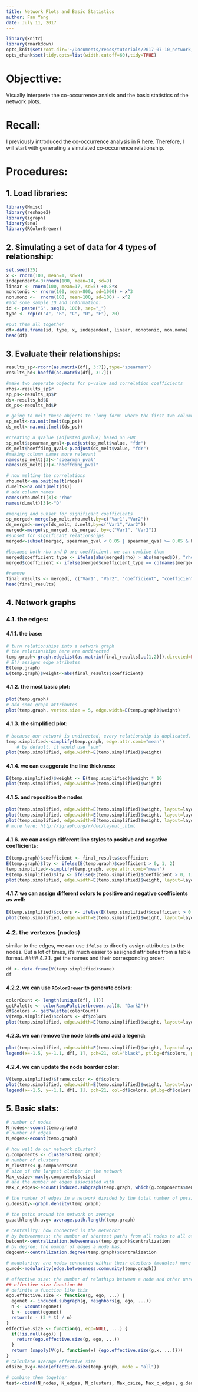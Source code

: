 ```yaml
---
title: Network Plots and Basic Statistics
author: Fan Yang
date: July 11, 2017
---
```


```r
library(knitr)
library(rmarkdown)
opts_knit$set(root.dir='~/Documents/repos/tutorials/2017-07-10_network_analysis')
opts_chunk$set(tidy.opts=list(width.cutoff=60),tidy=TRUE)
```

# Objecttive:
Visually interprete the co-occurrence analsis and the basic statistics of the network plots. 

# Recall:
I previously introduced the co-occurrence analysis in R [here](https://github.com/germs-lab/tutorials/blob/master/2016-06-15_cooccurrence/spearman_hoeffding_tutorial.md). 
Therefore, I will start with generating a simulated co-occurrence relationship. 

# Procedures:
## 1. Load libraries:
```r
library(Hmisc)
library(reshape2)
library(igraph)
library(sna)
library(RColorBrewer)
```

## 2. Simulating a set of data for 4 types of relationship: 
```r
set.seed(35)
x <- rnorm(100, mean=1, sd=9)
independent<-0+rnorm(100, mean=14, sd=9)
linear <- rnorm(100, mean=17, sd=5) +0.8*x
monotonic <- rnorm(100, mean=800, sd=1000) + x^3
non.mono <-  rnorm(100, mean=100, sd=100) - x^2
#add some sample ID and information:
id <- paste("S", seq(1, 100), sep="_")
type <- rep(c("A", "B", "C", "D", "E"), 20)

#put them all together
df<-data.frame(id, type, x, independent, linear, monotonic, non.mono)
head(df)
```

## 3. Evaluate their relationships:
```r
results_sp<-rcorr(as.matrix(df[, 3:7]),type="spearman")
results_hd<-hoeffd(as.matrix(df[, 3:7])) 

#make two seperate objects for p-value and correlation coefficients
rhos<-results_sp$r
sp_ps<-results_sp$P
ds<-results_hd$D
ds_ps<-results_hd$P

# going to melt these objects to 'long form' where the first two columns make up the pairs of OTUs, I am also removing NA's as they are self-comparisons, not enough data, other bad stuff
sp_melt<-na.omit(melt(sp_ps))
ds_melt<-na.omit(melt(ds_ps))

#creating a qvalue (adjusted pvalue) based on FDR
sp_melt$spearman_qval<-p.adjust(sp_melt$value, "fdr")
ds_melt$hoeffding_qval<-p.adjust(ds_melt$value, "fdr")
#making column names more relevant
names(sp_melt)[3]<-"spearman_pval"
names(ds_melt)[3]<-"hoeffding_pval"

# now melting the correlations
rho.melt<-na.omit(melt(rhos))
d.melt<-na.omit(melt(ds))
# add column names
names(rho.melt)[3]<-"rho"
names(d.melt)[3]<-"D"

#merging and subset for significant coefficients
sp_merged<-merge(sp_melt,rho.melt,by=c("Var1","Var2"))
ds_merged<-merge(ds_melt, d.melt,by=c("Var1","Var2"))
merged<-merge(sp_merged, ds_merged, by=c("Var1", "Var2"))
#subset for significant relationships
merged<-subset(merged, spearman_qval < 0.05 | spearman_qval >= 0.05 & hoeffding_qval < 0.05 | !is.na(spearman_qval) | !is.na(hoeffding_qval))

#because both rho and D are coefficient, we can combine them
merged$coefficient_type <- ifelse(abs(merged$rho) > abs(merged$D), "rho", "D")
merged$coefficient <- ifelse(merged$coefficient_type == colnames(merged)[5], merged$rho, merged$D)

#remove 
final_results <- merged[, c("Var1", "Var2", "coefficient", "coefficient_type")]
head(final_results)
```

## 4. Network graphs
### 4.1. the edges: 
#### 4.1.1. the base:
```r
# turn relationships into a network graph
# the relationships here are undirected
temp.graph<-graph.edgelist(as.matrix(final_results[,c(1,2)]),directed=FALSE)
# E() assigns edge atributes
E(temp.graph)
E(temp.graph)$weight<-abs(final_results$coefficient)
```

#### 4.1.2. the most basic plot:
```r
plot(temp.graph)
# add some graph attributes
plot(temp.graph, vertex.size = 5, edge.width=E(temp.graph)$weight)
```

#### 4.1.3. the simplified plot:
```r
# because our network is undirected, every relationship is duplicated. "simplify" removes duplicated nodes and edges
temp.simplified<-simplify(temp.graph, edge.attr.comb="mean")
    # by default, it would use "sum"
plot(temp.simplified, edge.width=E(temp.simplified)$weight)
```

#### 4.1.4. we can exaggerate the line thickness:
```r
E(temp.simplified)$weight <- E(temp.simplified)$weight * 10
plot(temp.simplified, edge.width=E(temp.simplified)$weight)
```

#### 4.1.5. and reposition the nodes
```r
plot(temp.simplified, edge.width=E(temp.simplified)$weight, layout=layout_in_circle)
plot(temp.simplified, edge.width=E(temp.simplified)$weight, layout=layout_as_tree)
plot(temp.simplified, edge.width=E(temp.simplified)$weight, layout=layout_nicely)
# more here: http://igraph.org/r/doc/layout_.html
```

#### 4.1.6. we can assign different line styles to positive and negative coefficients:
```r
E(temp.graph)$coefficient <- final_results$coefficient
E(temp.graph)$lty <- ifelse(E(temp.graph)$coefficient > 0, 1, 2)
temp.simplified<-simplify(temp.graph, edge.attr.comb="mean")
E(temp.simplified)$lty <- ifelse(E(temp.simplified)$coefficient > 0, 1, 2)
plot(temp.simplified, edge.width=E(temp.simplified)$weight, layout=layout_in_circle, edge.lty = E(temp.simplified)$lty)
```

#### 4.1.7. we can assign different colors to positive and negative coefficients as well:
```r
E(temp.simplified)$colors <- ifelse(E(temp.simplified)$coefficient > 0, "black", "red")
plot(temp.simplified, edge.width=E(temp.simplified)$weight, layout=layout_in_circle, edge.lty = E(temp.simplified)$lty, edge.color = E(temp.simplified)$colors)
```

### 4.2. the vertexes (nodes)
similar to the edges, we can use `ifelse` to directly assign attributes to the nodes. But a lot of times, it's much easier to assigned attributes from a table format.
#### 4.2.1. get the names and their corresponding order:
```r
df <- data.frame(V(temp.simplified)$name)
df
```

#### 4.2.2. we can use `RColorBrewer` to generate colors:
```r
colorCount <- length(unique(df[, 1]))
getPalette <- colorRampPalette(brewer.pal(8, "Dark2"))
df$colors <- getPalette(colorCount)
V(temp.simplified)$colors <- df$colors
plot(temp.simplified, edge.width=E(temp.simplified)$weight, layout=layout_in_circle, edge.lty = E(temp.simplified)$lty, edge.color = E(temp.simplified)$colors, vertex.color = V(temp.simplified)$colors)
```

#### 4.2.3. we can remove the node labels and add a legend:
```r
plot(temp.simplified, edge.width=E(temp.simplified)$weight, layout=layout_in_circle, edge.lty = E(temp.simplified)$lty, edge.color = E(temp.simplified)$colors, vertex.color = V(temp.simplified)$colors, vertex.label=NA)
legend(x=-1.5, y=-1.1, df[, 1], pch=21, col="black", pt.bg=df$colors, pt.cex=2, cex=.8, bty="n", ncol=1)
```

#### 4.2.4. we can update the node boarder color:
```r
V(temp.simplified)$frame.color <- df$colors
plot(temp.simplified, edge.width=E(temp.simplified)$weight, layout=layout_in_circle, edge.lty = E(temp.simplified)$lty, edge.color = E(temp.simplified)$colors, vertex.color = V(temp.simplified)$colors, vertex.frame.color = V(temp.simplified)$frame.color, vertex.label=NA)
legend(x=-1.5, y=-1.1, df[, 1], pch=21, col=df$colors, pt.bg=df$colors, pt.cex=2, cex=.8, bty="n", ncol=1)
```

## 5. Basic stats:
```r
# number of nodes
N_nodes<-vcount(temp.graph)
# number of edges
N_edges<-ecount(temp.graph)

# how well do our network cluster?
g.components <- clusters(temp.graph)
# number of clusters
N_clusters<-g.components$no
# size of the largest cluster in the network
Max_csize<-max(g.components$csize)
# and the number of edges associated with
Max_c_edges<-ecount(induced.subgraph(temp.graph, which(g.components$membership == which.max(g.components$csize))))

# the number of edges in a network divided by the total number of possible edges
g.density<-graph.density(temp.graph)

# the paths around the network on average
g.pathlength.avg<-average.path.length(temp.graph)

# centrality: how connected is the network?
# by betweenness: the number of shortest paths from all nodes to all others that pass through that node.
betcent<-centralization.betweenness(temp.graph)$centralization
# by degree: the number of edges a node has.
degcent<-centralization.degree(temp.graph)$centralization

# modularity: are nodes connected within their clusters (modules) more than between clusters than they would by chance?
g.mod<-modularity(edge.betweenness.community(temp.graph))

# effective size: the number of relathips between a node and other unrelated nodes
## effective size function ##
# definite a function like this
ego.effective.size <- function(g, ego, ...) {
  egonet <- induced.subgraph(g, neighbors(g, ego, ...))
  n <- vcount(egonet)
  t <- ecount(egonet)
  return(n - (2 * t) / n)
}
effective.size <- function(g, ego=NULL, ...) {
  if(!is.null(ego)) {
    return(ego.effective.size(g, ego, ...))
  }
  return (sapply(V(g), function(x) {ego.effective.size(g,x, ...)}))
}
# calculate average effective size
efsize_avg<-mean(effective.size(temp.graph, mode = "all"))

# combine them together
test<-cbind(N_nodes, N_edges, N_clusters, Max_csize, Max_c_edges, g.density, g.pathlength.avg, betcent, degcent, g.mod, efsize_avg)
```

